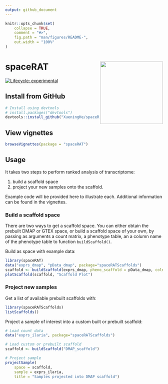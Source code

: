 ```yaml
---
output: github_document
---
```


<!-- README.md is generated from README.Rmd. Please edit that file -->

```r
knitr::opts_chunk$set(
    collapse = TRUE,
    comment = "#>",
    fig.path = "man/figures/README-",
    out.width = "100%"
)
```
# spaceRAT <img src="inst/spaceRAT.png" width="200" align="right" />

<!-- badges: start -->
[![Lifecycle: experimental](https://img.shields.io/badge/lifecycle-experimental-orange.svg)](https://www.tidyverse.org/lifecycle/#experimental)
<!-- badges: end -->


## Install from GitHub
``` r
# Install using devtools
# install.packages("devtools")
devtools::install_github("XueningHe/spaceRAT", build_vignettes = TRUE)
```

## View vignettes

``` r
browseVignettes(package = "spaceRAT")
```

## Usage

It takes two steps to perform ranked analysis of transcriptome:

1. build a scaffold space
2. project your new samples onto the scaffold. 

Example code will be provided here to illustrate each.
Additional information can be found in the vignettes.

### Build a scaffold space

There are two ways to get a scaffold space.
You can either obtain the prebuilt DMAP or GTEX space, or build a
scaffold space of your own, by passing as arguments a count matrix,
a phenotype table, an a column name of the phenotype table
to function `buildScaffold()`.  
  
Build as space with example data:
```r
library(spaceRAT)
data("exprs_dmap", "pData_dmap", package="spaceRATScaffolds")
scaffold <- buildScaffold(exprs_dmap, pheno_scaffold = pData_dmap, colname = "cell_types")
plotScaffold(scaffold, "Scaffold Plot")
```


### Project new samples

Get a list of available prebuilt scaffolds with:

```r
library(spaceRATScaffolds)
listScaffolds()
```

Project a sample of interest into a custom built or prebuilt scaffold:

```r
# Load count data
data("exprs_ilaria", package="spaceRATScaffolds")

# Load custom or prebuilt scaffold
scaffold <- buildScaffold("DMAP_scaffold")

# Project sample
projectSample(
    space = scaffold,
    sample = exprs_ilaria,
    title = "Samples projected into DMAP scaffold")
```

